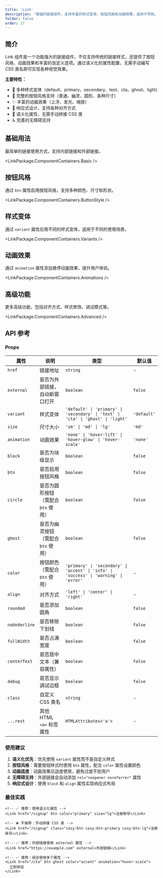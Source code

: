 ```yaml
---
title: 'Link'
description: '增强的链接组件，支持丰富的样式变体、按钮风格和动画效果，适用于导航、按钮、行动号召等多种场景'
folder: false
order: 17
---
```



## 简介

Link 组件是一个功能强大的链接组件，不仅支持传统的链接样式，还提供了按钮风格、动画效果和丰富的自定义选项。通过语义化的属性配置，无需手动编写 CSS 类名即可实现各种视觉效果。

**主要特性：**
- 🎨 多种样式变体（default、primary、secondary、text、cta、ghost、light）
- 🔘 完整的按钮风格支持（普通、幽灵、圆形、各种尺寸）
- ✨ 丰富的动画效果（上浮、发光、缩放）
- 📱 响应式设计，支持各种对齐方式
- 🎯 语义化属性，无需手动拼接 CSS 类
- ♿ 完善的无障碍支持

## 基础用法

最简单的链接使用方式，支持内部链接和外部链接。

<LinkPackage.ComponentContainers.Basic />

## 按钮风格

通过 `btn` 属性启用按钮风格，支持多种颜色、尺寸和形状。

<LinkPackage.ComponentContainers.ButtonStyle />

## 样式变体

通过 `variant` 属性应用不同的样式变体，适用于不同的使用场景。

<LinkPackage.ComponentContainers.Variants />

## 动画效果

通过 `animation` 属性添加悬停动画效果，提升用户体验。

<LinkPackage.ComponentContainers.Animations />

## 高级功能

更多高级功能，包括对齐方式、样式修饰、调试模式等。

<LinkPackage.ComponentContainers.Advanced />

## API 参考

### Props

| 属性 | 说明 | 类型 | 默认值 |
|------|------|------|--------|
| `href` | 链接地址 | `string` | - |
| `external` | 是否为外部链接，自动新窗口打开 | `boolean` | `false` |
| `variant` | 样式变体 | `'default' \| 'primary' \| 'secondary' \| 'text' \| 'cta' \| 'ghost' \| 'light'` | `'default'` |
| `size` | 尺寸大小 | `'sm' \| 'md' \| 'lg'` | `'md'` |
| `animation` | 动画效果 | `'none' \| 'hover-lift' \| 'hover-glow' \| 'hover-scale'` | `'none'` |
| `block` | 是否为块级显示 | `boolean` | `false` |
| `btn` | 是否启用按钮风格 | `boolean` | `false` |
| `circle` | 是否为圆形按钮（需配合 `btn` 使用） | `boolean` | `false` |
| `ghost` | 是否为幽灵按钮（需配合 `btn` 使用） | `boolean` | `false` |
| `color` | 按钮颜色（需配合 `btn` 使用） | `'primary' \| 'secondary' \| 'accent' \| 'info' \| 'success' \| 'warning' \| 'error'` | - |
| `align` | 对齐方式 | `'left' \| 'center' \| 'right'` | - |
| `rounded` | 是否添加圆角 | `boolean` | `false` |
| `noUnderline` | 是否移除下划线 | `boolean` | `false` |
| `fullWidth` | 是否占满宽度 | `boolean` | `false` |
| `centerText` | 是否居中文本（兼容属性） | `boolean` | `false` |
| `debug` | 是否显示调试边框 | `boolean` | `false` |
| `class` | 自定义 CSS 类名 | `string` | - |
| `...rest` | 其他 HTML `<a>` 标签属性 | `HTMLAttributes<'a'>` | - |

### 使用建议

1. **语义化优先**：优先使用 `variant` 属性而不是自定义样式
2. **按钮风格**：需要按钮样式时使用 `btn` 属性，配合 `color` 属性设置颜色
3. **动画适度**：动画效果应适度使用，避免过度干扰用户
4. **无障碍支持**：外部链接会自动添加 `rel="noopener noreferrer"` 属性
5. **响应式设计**：使用 `block` 和 `align` 属性实现响应式布局

### 最佳实践

```astro
<!-- ✅ 推荐：使用语义化属性 -->
<Link href="/signup" btn color="primary" size="lg">注册账号</Link>

<!-- ❌ 不推荐：手动拼接 CSS 类 -->
<Link href="/signup" class="cosy:btn cosy:btn-primary cosy:btn-lg">注册账号</Link>

<!-- ✅ 推荐：外部链接使用 external 属性 -->
<Link href="https://example.com" external>外部链接</Link>

<!-- ✅ 推荐：组合使用多个属性 -->
<Link href="/cta" btn ghost color="accent" animation="hover-scale">
  立即体验
</Link>
```
